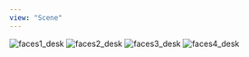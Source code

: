 ```yaml
---
view: "Scene"
---
```


<Image
  src="/lovemanifest/media/galleries/faces/faces1_desk.jpg?v=2"
  watermark="/wm:0.3:soea:4:52:0.15"
  alt="faces1_desk"
  priority
/>
<Image
  src="/lovemanifest/media/galleries/faces/faces2_desk.jpg?v=2"
  watermark="/wm:0.3:soea:4:4:0.15"
  alt="faces2_desk"
/>
<Image
  src="/lovemanifest/media/galleries/faces/faces3_desk.jpg?v=2"
  watermark="/wm:0.3:soea:4:4:0.15"
  alt="faces3_desk"
/>
<Image
  src="/lovemanifest/media/galleries/faces/faces4_desk.jpg?v=2"
  watermark="/wm:0.3:soea:4:4:0.15"
  alt="faces4_desk"
/>
